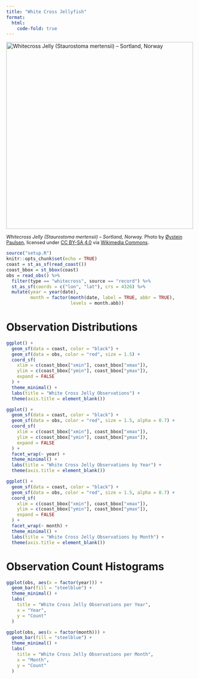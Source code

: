 ```yaml
---
title: "White Cross Jellyfish"
format:
  html:
    code-fold: true
---
```

<img src="https://upload.wikimedia.org/wikipedia/commons/thumb/6/65/Whitecross_Jelly_%28Staurostoma_mertensii%29_-_Sortland%2C_Norway_2023-07-15.jpg/640px-Whitecross_Jelly_%28Staurostoma_mertensii%29_-_Sortland%2C_Norway_2023-07-15.jpg" 
     alt="Whitecross Jelly (Staurostoma mertensii) – Sortland, Norway" 
     width="500">

<p style="font-size: 0.9em;">
  <em>Whitecross Jelly (<i>Staurostoma mertensii</i>) – Sortland, Norway.</em> Photo by 
  <a href="https://commons.wikimedia.org/wiki/User:Øystein_Paulsen">Øystein Paulsen</a>, 
  licensed under 
  <a href="https://creativecommons.org/licenses/by-sa/4.0">CC BY-SA 4.0</a> 
  via <a href="https://commons.wikimedia.org/wiki/File:Whitecross_Jelly_(Staurostoma_mertensii)_-_Sortland,_Norway_2023-07-15.jpg">Wikimedia Commons</a>.
</p>


```r
source("setup.R")
knitr::opts_chunk$set(echo = TRUE)
coast = st_as_sf(read_coast())
coast_bbox = st_bbox(coast)
obs = read_obs() %>% 
  filter(type == "whitecross", source == "record") %>% 
  st_as_sf(coords = c("lon", "lat"), crs = 4326) %>% 
  mutate(year = year(date),
         month = factor(month(date, label = TRUE, abbr = TRUE), 
                        levels = month.abb))
```

# Observation Distributions
```r
ggplot() +
  geom_sf(data = coast, color = "black") +
  geom_sf(data = obs, color = "red", size = 1.5) +
  coord_sf(
    xlim = c(coast_bbox["xmin"], coast_bbox["xmax"]),
    ylim = c(coast_bbox["ymin"], coast_bbox["ymax"]),
    expand = FALSE
  ) +
  theme_minimal() +
  labs(title = "White Cross Jelly Observations") +
  theme(axis.title = element_blank())

ggplot() +
  geom_sf(data = coast, color = "black") +
  geom_sf(data = obs, color = "red", size = 1.5, alpha = 0.7) +
  coord_sf(
    xlim = c(coast_bbox["xmin"], coast_bbox["xmax"]),
    ylim = c(coast_bbox["ymin"], coast_bbox["ymax"]),
    expand = FALSE
  ) +
  facet_wrap(~ year) +
  theme_minimal() +
  labs(title = "White Cross Jelly Observations by Year") +
  theme(axis.title = element_blank())

ggplot() +
  geom_sf(data = coast, color = "black") +
  geom_sf(data = obs, color = "red", size = 1.5, alpha = 0.7) +
  coord_sf(
    xlim = c(coast_bbox["xmin"], coast_bbox["xmax"]),
    ylim = c(coast_bbox["ymin"], coast_bbox["ymax"]),
    expand = FALSE
  ) +
  facet_wrap(~ month) +
  theme_minimal() +
  labs(title = "White Cross Jelly Observations by Month") +
  theme(axis.title = element_blank())
```

# Observation Count Histograms
```r
ggplot(obs, aes(x = factor(year))) +
  geom_bar(fill = "steelblue") +
  theme_minimal() +
  labs(
    title = "White Cross Jelly Observations per Year",
    x = "Year",
    y = "Count"
  )

ggplot(obs, aes(x = factor(month))) +
  geom_bar(fill = "steelblue") +
  theme_minimal() +
  labs(
    title = "White Cross Jelly Observations per Month",
    x = "Month",
    y = "Count"
  )
```